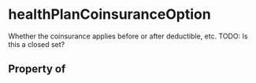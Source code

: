 # healthPlanCoinsuranceOption

Whether the coinsurance applies before or after deductible, etc. TODO: Is this a closed set?

## Property of



